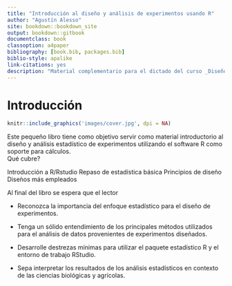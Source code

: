 ```yaml
--- 
title: "Introducción al diseño y análisis de experimentos usando R"
author: "Agustín Alesso"
site: bookdown::bookdown_site
output: bookdown::gitbook
documentclass: book
classoption: a4paper
bibliography: [book.bib, packages.bib]
biblio-style: apalike
link-citations: yes
description: "Material complementario para el dictado del curso _Diseño de Experimentos_ de la Maestría de Cultivos Intensivos de la FCA-UNL"
---
```



# Introducción {-}

```r
knitr::include_graphics('images/cover.jpg', dpi = NA)
```



Este pequeño libro tiene como objetivo servir como material introductorio al diseño y análisis estadístico de experimentos utilizando el software R como soporte para cálculos.  
Qué cubre?

Introducción a R/Rstudio
Repaso de estadística básica
Principios de diseño
Diseǹos más empleados

Al final del libro se espera que el lector 

- Reconozca la importancia del enfoque estadístico para el diseño de experimentos.

- Tenga un sólido entendimiento de los principales métodos utilizados para el análisis de datos provenientes de experimentos diseñados.

- Desarrolle destrezas mínimas para utilizar el paquete estadístico R y el entorno de trabajo RStudio.

- Sepa interpretar los resultados de los análisis estadísticos en contexto de las ciencias biológicas y agrícolas.
